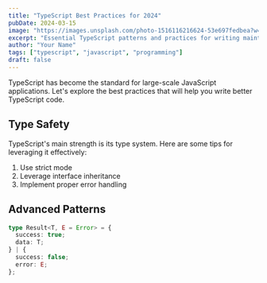 ```yaml
---
title: "TypeScript Best Practices for 2024"
pubDate: 2024-03-15
image: "https://images.unsplash.com/photo-1516116216624-53e697fedbea?w=800&auto=format&fit=crop"
excerpt: "Essential TypeScript patterns and practices for writing maintainable code in 2024."
author: "Your Name"
tags: ["typescript", "javascript", "programming"]
draft: false
---
```


TypeScript has become the standard for large-scale JavaScript applications. Let's explore the best practices that will help you write better TypeScript code.

## Type Safety

TypeScript's main strength is its type system. Here are some tips for leveraging it effectively:

1. Use strict mode
2. Leverage interface inheritance
3. Implement proper error handling

## Advanced Patterns

```typescript
type Result<T, E = Error> = {
  success: true;
  data: T;
} | {
  success: false;
  error: E;
};
```